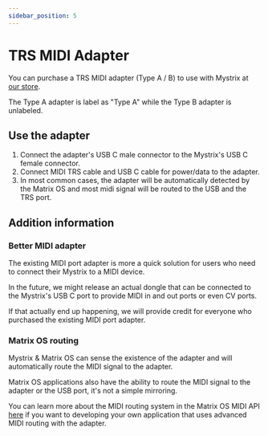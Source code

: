 ```yaml
---
sidebar_position: 5
---
```


# TRS MIDI Adapter

You can purchase a TRS MIDI adapter (Type A / B) to use with Mystrix at [our store](https://203.io/products/matrix-midi-out-adapter).

The Type A adapter is label as "Type A" while the Type B adapter is unlabeled.

## Use the adapter

1. Connect the adapter's USB C male connector to the Mystrix's USB C female connector.
2. Connect MIDI TRS cable and USB C cable for power/data to the adapter.
3. In most common cases, the adapter will be automatically detected by the Matrix OS and most midi signal will be routed to the USB and the TRS port.

## Addition information

### Better MIDI adapter
The existing MIDI port adapter is more a quick solution for users who need to connect their Mystrix to a MIDI device. 

In the future, we might release an actual dongle that can be connected to the Mystrix's USB C port to provide MIDI in and out ports or even CV ports.

If that actually end up happening, we will provide credit for everyone who purchased the existing MIDI port adapter.

### Matrix OS routing
Mystrix & Matrix OS can sense the existence of the adapter and will automatically route the MIDI signal to the adapter.

Matrix OS applications also have the ability to route the MIDI signal to the adapter or the USB port, it's not a simple mirroring.

You can learn more about the MIDI routing system in the Matrix OS MIDI API [here](/docs/Developer/MatrixOSApplicationCppAPI/MIDI) if you want to developing your own application that uses advanced MIDI routing with the adapter.
